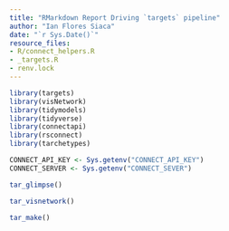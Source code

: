 ```yaml
---
title: "RMarkdown Report Driving `targets` pipeline"
author: "Ian Flores Siaca"
date: "`r Sys.Date()`"
resource_files:
- R/connect_helpers.R
- _targets.R
- renv.lock
---
```


```r
library(targets)
library(visNetwork)
library(tidymodels)
library(tidyverse)
library(connectapi)
library(rsconnect)
library(tarchetypes)
```

```r
CONNECT_API_KEY <- Sys.getenv("CONNECT_API_KEY")
CONNECT_SERVER <- Sys.getenv("CONNECT_SEVER")
```

```r
tar_glimpse()
```

```r
tar_visnetwork()
```

```r
tar_make()
```
